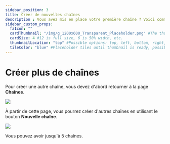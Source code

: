 ```yaml
---
sidebar_position: 3
title: Créer de nouvelles chaînes
description : Vous avez mis en place votre première chaîne ? Voici comment en créer d'autres.
sidebar_custom_props:
  faIcon: ""
  cardThumbnail: "/img/g_1200x600_Transparent_Placeholder.png" #The thumbnail on the category card.
  cardSize: 4 #12 is full size, 6 is 50% width, etc.
  thumbnailLocation: "top" #Possible options: top, left, bottom, right, none
  tileColor: "blue" #Placeholder tiles until thumbnail is ready, possible options: blue, cream, darkpurple, lightpurple, mauve, orange, pink, none
---
```


# Créer plus de chaînes

Pour créer une autre chaîne, vous devez d'abord retourner à la page **Chaînes**.

![](/img/fr/Synchronisationcompteexistant01.png)

À partir de cette page, vous pourrez créer d'autres chaînes en utilisant le bouton **Nouvelle chaîne**.

![](/img/fr/Créerdenouvelleschaines.png)

Vous pouvez avoir jusqu'à 5 chaînes.
